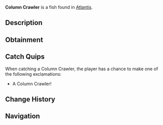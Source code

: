 {{FishInfobox
|image          = Column Crawler.png
|rarity         = Common
|sea            = First Sea
|location       = [[Atlantis]]
|sublocation    = 
|sources        = Fishing Rod
|radar_location = 
|xp             = 35
|weather        = 
|time           = 
|season         = 
|bait           = Worm
|base_weight    = 1.2
|base_value     = 55
|weight_range   = 0.7
|base_chance    = 80
|base_resil     = 85
}}
'''Column Crawler''' is a {{Rarity|Common}} fish found in [[Atlantis]].

== Description ==
{{Description|These agile fish have adapted to life among the ethereal columns. Their flattened bodies allow them to slip through the narrowest gaps in the mysterious structures.|Bestiary Entry}}

== Obtainment ==
{{Description|Ethereal Abyss Pool|Bestiary Hint}}
{{Fish Availability|
Atlantis/Ethereal Abyss
|top_rods      = 
Free Spirit Rod\263022.34\161246.37;
Leviathan's Fang Rod\255964.48\145848.68;
Trident Rod\252932.38\129188.84;
Azure Of Lagoon\245278.04\180874.51;
No-Life Rod\233807.84\185083.08;
Training Rod\189013.04\189013.04;
Flimsy Rod\151896.05\171523.56;
Long Rod\191530.31\155613.38;
Fast Rod\205290.54\185294.12;
Seraphic Rod\219775.12\184228.32;
Challenger's Rod\221550.84\183204.31;
Rod Of The Exalted One\210636.9\153453.69;
Blazebringer Rod\222517.23\167626.16;
Rod Of The Forgotten Fang\217638.68\168226.36;
Rod Of The Depths\214252.78\153136.56;
Zeus Rod\212931.77\163499.31;
Verdant Shear Rod\211546.09\164103.67;
Ethereal Prism Rod\207940.42\53255.07;
Astralhook Rod\205778.88\8575.44;
Volcanic Rod\204402.32\157863.96;
Depthseeker Rod\203914.99\155452.72;
Avalanche Rod\201945.35\144346.61;
Steady Rod\95803.17\81677.8
|recommended   = Trident Rod
}}

== Catch Quips ==
When catching a Column Crawler, the player has a chance to make one of the following exclamations:
* A Column Crawler!

== Change History ==
{{Change History|{{subst:Current Version}}}}

== Navigation ==
{{Fish Navbox|Atlantis}}